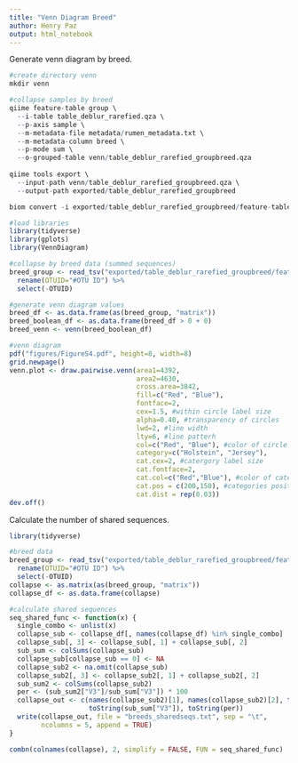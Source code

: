 ```yaml
---
title: "Venn Diagram Breed"
author: Henry Paz
output: html_notebook
---
```


Generate venn diagram by breed.

```r
#create directory venn
mkdir venn

#collapse samples by breed
qiime feature-table group \
  --i-table table_deblur_rarefied.qza \
  --p-axis sample \
  --m-metadata-file metadata/rumen_metadata.txt \
  --m-metadata-column breed \
  --p-mode sum \
  --o-grouped-table venn/table_deblur_rarefied_groupbreed.qza
  
qiime tools export \
  --input-path venn/table_deblur_rarefied_groupbreed.qza \
  --output-path exported/table_deblur_rarefied_groupbreed

biom convert -i exported/table_deblur_rarefied_groupbreed/feature-table.biom -o exported/table_deblur_rarefied_groupbreed/feature-table.txt --to-tsv
```

```r
#load libraries
library(tidyverse)
library(gplots)
library(VennDiagram)

#collapse by breed data (summed sequences)
breed_group <- read_tsv("exported/table_deblur_rarefied_groupbreed/feature-table.txt", skip=1) %>%
  rename(OTUID="#OTU ID") %>% 
  select(-OTUID)

#generate venn diagram values
breed_df <- as.data.frame(as(breed_group, "matrix"))
breed_boolean_df <- as.data.frame(breed_df > 0 + 0)
breed_venn <- venn(breed_boolean_df)

#venn diagram
pdf("figures/FigureS4.pdf", height=8, width=8)
grid.newpage()
venn.plot <- draw.pairwise.venn(area1=4392,
                                area2=4630,
                                cross.area=3842,
                                fill=c("Red", "Blue"),
                                fontface=2, 
                                cex=1.5, #within circle label size
                                alpha=0.40, #transparency of circles
                                lwd=2, #line width
                                lty=6, #line patterh
                                col=c("Red", "Blue"), #color of circle circumference
                                category=c("Holstein", "Jersey"),
                                cat.cex=2, #catergory label size
                                cat.fontface=2,
                                cat.col=c("Red","Blue"), #color of categories
                                cat.pos = c(200,150), #categories position
                                cat.dist = rep(0.03))
dev.off()
```

Calculate the number of shared sequences.

```r
library(tidyverse)

#breed data
breed_group <- read_tsv("exported/table_deblur_rarefied_groupbreed/feature-table.txt", skip=1) %>%
  rename(OTUID="#OTU ID") %>% 
  select(-OTUID)
collapse <- as.matrix(as(breed_group, "matrix"))
collapse_df <- as.data.frame(collapse)

#calculate shared sequences
seq_shared_func <- function(x) {
  single_combo <- unlist(x)
  collapse_sub <- collapse_df[, names(collapse_df) %in% single_combo]
  collapse_sub[, 3] <- collapse_sub[, 1] + collapse_sub[, 2]
  sub_sum <- colSums(collapse_sub)
  collapse_sub[collapse_sub == 0] <- NA
  collapse_sub2 <- na.omit(collapse_sub)
  collapse_sub2[, 3] <- collapse_sub2[, 1] + collapse_sub2[, 2]
  sub_sum2 <- colSums(collapse_sub2)
  per <- (sub_sum2["V3"]/sub_sum["V3"]) * 100
  collapse_out <- c(names(collapse_sub2)[1], names(collapse_sub2)[2], toString(sub_sum2["V3"]), 
                    toString(sub_sum["V3"]), toString(per))
  write(collapse_out, file = "breeds_sharedseqs.txt", sep = "\t", 
        ncolumns = 5, append = TRUE)
}

combn(colnames(collapse), 2, simplify = FALSE, FUN = seq_shared_func)
```

